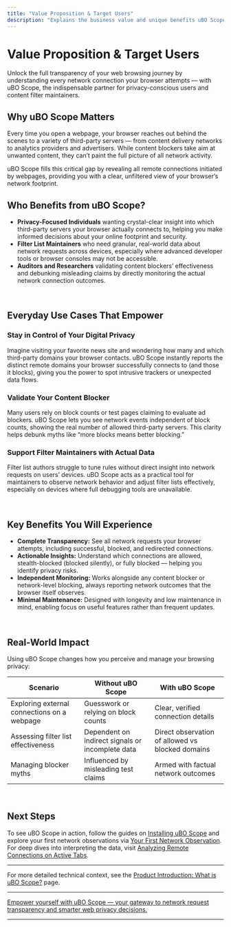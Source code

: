 ```yaml
---
title: "Value Proposition & Target Users"
description: "Explains the business value and unique benefits uBO Scope brings, with a focus on use cases for privacy-focused individuals, filter list maintainers, and those auditing network requests. Details everyday scenarios where uBO Scope empowers users and helps maintainers make better decisions."
---
```


# Value Proposition & Target Users

Unlock the full transparency of your web browsing journey by understanding every network connection your browser attempts — with uBO Scope, the indispensable partner for privacy-conscious users and content filter maintainers.

## Why uBO Scope Matters

Every time you open a webpage, your browser reaches out behind the scenes to a variety of third-party servers — from content delivery networks to analytics providers and advertisers. While content blockers take aim at unwanted content, they can’t paint the full picture of all network activity.

uBO Scope fills this critical gap by revealing all remote connections initiated by webpages, providing you with a clear, unfiltered view of your browser’s network footprint.

## Who Benefits from uBO Scope?

- **Privacy-Focused Individuals** wanting crystal-clear insight into which third-party servers your browser actually connects to, helping you make informed decisions about your online footprint and security.
- **Filter List Maintainers** who need granular, real-world data about network requests across devices, especially where advanced developer tools or browser consoles may not be accessible.
- **Auditors and Researchers** validating content blockers’ effectiveness and debunking misleading claims by directly monitoring the actual network connection outcomes.

<br/>

## Everyday Use Cases That Empower

### Stay in Control of Your Digital Privacy
Imagine visiting your favorite news site and wondering how many and which third-party domains your browser contacts. uBO Scope instantly reports the distinct remote domains your browser successfully connects to (and those it blocks), giving you the power to spot intrusive trackers or unexpected data flows.

### Validate Your Content Blocker
Many users rely on block counts or test pages claiming to evaluate ad blockers. uBO Scope lets you see network events independent of block counts, showing the real number of allowed third-party servers. This clarity helps debunk myths like “more blocks means better blocking.”

### Support Filter Maintainers with Actual Data
Filter list authors struggle to tune rules without direct insight into network requests on users’ devices. uBO Scope acts as a practical tool for maintainers to observe network behavior and adjust filter lists effectively, especially on devices where full debugging tools are unavailable.

<br/>

## Key Benefits You Will Experience

- **Complete Transparency:** See all network requests your browser attempts, including successful, blocked, and redirected connections.
- **Actionable Insights:** Understand which connections are allowed, stealth-blocked (blocked silently), or fully blocked — helping you identify privacy risks.
- **Independent Monitoring:** Works alongside any content blocker or network-level blocking, always reporting network outcomes that the browser itself observes.
- **Minimal Maintenance:** Designed with longevity and low maintenance in mind, enabling focus on useful features rather than frequent updates.

<br/>

## Real-World Impact

Using uBO Scope changes how you perceive and manage your browsing privacy:

| Scenario                   | Without uBO Scope                      | With uBO Scope                          |
|----------------------------|-------------------------------------|---------------------------------------|
| Exploring external connections on a webpage | Guesswork or relying on block counts     | Clear, verified connection details     |
| Assessing filter list effectiveness | Dependent on indirect signals or incomplete data | Direct observation of allowed vs blocked domains |
| Managing blocker myths | Influenced by misleading test claims | Armed with factual network outcomes     |

<br/>

## Next Steps
To see uBO Scope in action, follow the guides on [Installing uBO Scope](../guides/getting-started/installing-extension) and explore your first network observations via [Your First Network Observation](../../getting-started/first-run-experience/your-first-observation). For deep dives into interpreting the data, visit [Analyzing Remote Connections on Active Tabs](../../guides/using-ubo-scope/analyzing-tab-activity).

---

For more detailed technical context, see the [Product Introduction: What is uBO Scope?](./what-is-ubo-scope) page.

---

<u>Empower yourself with uBO Scope — your gateway to network request transparency and smarter web privacy decisions.</u>

---